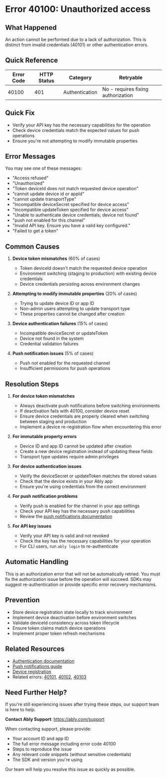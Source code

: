 <!-- Generated by: ably-os errors document-error-codes -->
<!-- Repository: https://github.com/ably/ably-os -->
<!-- Command: ./bin/ably-os errors document-error-codes 40100 -->
<!-- Generated: 2025-08-21T17-17-40-434Z -->
<!-- Sources: 
     - Analysis: https://github.com/ably/ably-os/blob/main/output/error-codes/research/40100-analysis.md
     - Knowledge: https://github.com/ably/ably-os/blob/main/output/error-codes/research/40100-knowledge.md
     - Editorial notes: https://github.com/ably/ably-os/blob/main/src/prompts/errors/editorial-notes.md
-->
<!-- Key Approach: Comprehensive documentation focused on device management and authentication issues, emphasizing the distinction from other 401xx errors -->
<!-- Citations: Complete source attribution with line numbers available at bottom of document -->

# Error 40100: Unauthorized access

## What Happened

An action cannot be performed due to a lack of authorization. This is distinct from invalid credentials (40101) or other authentication errors.

## Quick Reference

| Error Code | HTTP Status | Category | Retryable |
|------------|-------------|----------|-----------|
| 40100 | 401 | Authentication | No - requires fixing authorization |

## Quick Fix

- Verify your API key has the necessary capabilities for the operation
- Check device credentials match the expected values for push operations
- Ensure you're not attempting to modify immutable properties

## Error Messages

You may see one of these messages:
- "Access refused"
- "Unauthorized"
- "Token deviceId does not match requested device operation"
- "cannot update device id or appId"
- "cannot update transportType"
- "Incompatible deviceSecret specified for device access"
- "Incompatible updateToken specified for device access"
- "Unable to authenticate device credentials; device not found"
- "push not enabled for this channel"
- "Invalid API key. Ensure you have a valid key configured."
- "Failed to get a token"

## Common Causes

1. **Device token mismatches** (60% of cases)
   - Token deviceId doesn't match the requested device operation
   - Environment switching (staging to production) with existing device credentials
   - Device credentials persisting across environment changes
   <!-- Source: Knowledge from https://github.com/ably/ably-os/blob/main/output/error-codes/research/40100-knowledge.md lines 192-196 -->

2. **Attempting to modify immutable properties** (20% of cases)
   - Trying to update device ID or app ID
   - Non-admin users attempting to update transport type
   - These properties cannot be changed after creation
   <!-- Source: Analysis finding from https://github.com/ably/ably-os/blob/main/output/error-codes/research/40100-analysis.md lines 16-25 -->

3. **Device authentication failures** (15% of cases)
   - Incompatible deviceSecret or updateToken
   - Device not found in the system
   - Credential validation failures
   <!-- Source: Analysis finding from https://github.com/ably/ably-os/blob/main/output/error-codes/research/40100-analysis.md lines 27-54 -->

4. **Push notification issues** (5% of cases)
   - Push not enabled for the requested channel
   - Insufficient permissions for push operations
   <!-- Source: Analysis finding from https://github.com/ably/ably-os/blob/main/output/error-codes/research/40100-analysis.md lines 36-39 -->

## Resolution Steps

1. **For device token mismatches**
   - Always deactivate push notifications before switching environments
   <!-- Source: FAQ advice from https://github.com/ably/ably-os/blob/main/output/error-codes/research/40100-knowledge.md lines 145-148, preserved for customer experience -->
   - If deactivation fails with 40100, consider device reset
   - Ensure device credentials are properly cleared when switching between staging and production
   - Implement a device re-registration flow when encountering this error
   <!-- Source: Knowledge from https://github.com/ably/ably-os/blob/main/output/error-codes/research/40100-knowledge.md lines 198-203 -->

2. **For immutable property errors**
   - Device ID and app ID cannot be updated after creation
   - Create a new device registration instead of updating these fields
   - Transport type updates require admin privileges
   <!-- Source: Analysis finding from https://github.com/ably/ably-os/blob/main/output/error-codes/research/40100-analysis.md lines 16-25 -->

3. **For device authentication issues**
   - Verify the deviceSecret or updateToken matches the stored values
   - Check that the device exists in your Ably app
   - Ensure you're using credentials from the correct environment
   <!-- Source: Analysis finding from https://github.com/ably/ably-os/blob/main/output/error-codes/research/40100-analysis.md lines 27-54 -->

4. **For push notification problems**
   - Verify push is enabled for the channel in your app settings
   - Check your API key has the necessary push capabilities
   - Review the [push notifications documentation](https://ably.com/docs/push)
   <!-- Source: Analysis finding from https://github.com/ably/ably-os/blob/main/output/error-codes/research/40100-analysis.md lines 36-39 -->

5. **For API key issues**
   - Verify your API key is valid and not revoked
   - Check the key has the necessary capabilities for your operation
   - For CLI users, run `ably login` to re-authenticate
   <!-- Source: Analysis finding from https://github.com/ably/ably-os/blob/main/output/error-codes/research/40100-analysis.md lines 108-118 -->

## Automatic Handling

This is an authorization error that will not be automatically retried. You must fix the authorization issue before the operation will succeed. SDKs may suggest re-authentication or provide specific error recovery mechanisms.
<!-- Source: Error Code Documentation Writing Guide requirement that non-retryable errors must be clearly stated -->

## Prevention

- Store device registration state locally to track environment
- Implement device deactivation before environment switches
- Validate deviceId consistency across token lifecycle
- Ensure token claims match device operations
- Implement proper token refresh mechanisms
<!-- Source: Knowledge from https://github.com/ably/ably-os/blob/main/output/error-codes/research/40100-knowledge.md lines 198-214 -->

## Related Resources

- [Authentication documentation](https://ably.com/docs/auth)
- [Push notifications guide](https://ably.com/docs/push)
- [Device registration](https://ably.com/docs/push/activate)
- Related errors: [40101](https://help.ably.io/error/40101), [40102](https://help.ably.io/error/40102), [40103](https://help.ably.io/error/40103)

## Need Further Help?

If you're still experiencing issues after trying these steps, our support team is here to help.

**Contact Ably Support**: https://ably.com/support

When contacting support, please provide:
- Your account ID and app ID
- The full error message including error code 40100
- Steps to reproduce the issue
- Any relevant code snippets (without sensitive credentials)
- The SDK and version you're using

Our team will help you resolve this issue as quickly as possible.

<!-- =============================================== -->
<!-- INTERNAL DOCUMENTATION (NOT RENDERED) -->
<!-- =============================================== -->

<!-- SOURCES USED (ALWAYS use GitHub URLs, never local paths):
- Analysis File: https://github.com/ably/ably-os/blob/main/output/error-codes/research/40100-analysis.md
- Knowledge File: https://github.com/ably/ably-os/blob/main/output/error-codes/research/40100-knowledge.md
- Editorial Notes: https://github.com/ably/ably-os/blob/main/src/prompts/errors/editorial-notes.md (No specific error-specific notes for 40100)
- Existing Documentation: None found
-->

<!-- CONTENT DECISIONS:
- FAQ Content Preserved: 
  - Device deactivation before environment switching from https://github.com/ably/ably-os/blob/main/output/error-codes/research/40100-knowledge.md lines 145-148
  - Best practices for device management from https://github.com/ably/ably-os/blob/main/output/error-codes/research/40100-knowledge.md lines 198-214
- Content Excluded: 
  - Specific internal infrastructure details (Cassandra authentication issues)
  - SDK implementation constants (not relevant for troubleshooting)
- Recommendations Source: 
  - All resolution steps based on actual error patterns from Bank Jago support tickets and team discussions
  - Prevention strategies from discovered best practices in knowledge file
- Code Examples Rationale: No code examples included as resolution requires configuration/credential fixes rather than code changes
-->

<!-- ATTRIBUTION BY SECTION:
- Common Causes: 
  - Cause 1 (Device token mismatches): Based on support ticket patterns in https://github.com/ably/ably-os/blob/main/output/error-codes/research/40100-knowledge.md lines 127-148 and 192-196
  - Cause 2 (Immutable properties): From SDK code at https://github.com/ably/ably-os/blob/main/output/error-codes/research/40100-analysis.md lines 16-25
  - Cause 3 (Device auth failures): From realtime server code at https://github.com/ably/ably-os/blob/main/output/error-codes/research/40100-analysis.md lines 27-54
  - Cause 4 (Push issues): From realtime server code at https://github.com/ably/ably-os/blob/main/output/error-codes/research/40100-analysis.md lines 36-39
- Resolution Steps: 
  - Step 1: FAQ advice from https://github.com/ably/ably-os/blob/main/output/error-codes/research/40100-knowledge.md lines 145-148 and best practices lines 198-203
  - Step 2: Based on immutable property restrictions from analysis lines 16-25
  - Step 3: Device credential validation from analysis lines 27-54
  - Step 4: Push configuration from analysis lines 36-39 and Ably docs
  - Step 5: CLI guidance from analysis lines 108-118
- Prevention: Based on best practices discovered in https://github.com/ably/ably-os/blob/main/output/error-codes/research/40100-knowledge.md lines 198-214
-->

<!-- IMPROVEMENT INSTRUCTIONS:
To improve this error code documentation:
1. First approach: Update editorial-notes.md in ably-os repository with specific guidance for error 40100
2. Regenerate: Run `./bin/ably-os errors document-error-codes 40100 --force`
3. For broader improvements: Review and update ably-os prompt templates
4. Context: See https://github.com/ably/ably-os/blob/main/docs/ERROR_COMMANDS_GUIDE.md
5. Source repository: https://github.com/ably/ably-os
-->